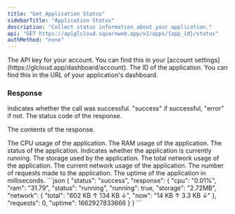 ```yaml
---
title: "Get Application Status"
sidebarTitle: "Application Status"
description: "Collect status information about your application."
api: "GET https://apiglcloud.squareweb.app/v2/apps/{app_id}/status"
authMethod: "none"
---
```


<ParamField header="Authorization" type="string" placeholder="API KEY" required>
  The API key for your account. You can find this in your [account settings](https://glcloud.app/dashboard/account).
</ParamField>

<ParamField path="app_id" type="string" placeholder="Application ID" required>
  The ID of the application. You can find this in the URL of your application's dashboard.
</ParamField>

### Response

<ResponseField name="status" type="string">
  Indicates whether the call was successful. "success" if successful, "error" if not.
</ResponseField>

<ResponseField name="code" type="string">
  The status code of the response.
</ResponseField>

<ResponseField name="response" type="object">

The contents of the response.

<Expandable title="Toggle object">

<ResponseField name="cpu" type="string">
  The CPU usage of the application.
</ResponseField>

<ResponseField name="ram" type="string">
  The RAM usage of the application.
</ResponseField>

<ResponseField name="status" type="string">
  The status of the application.
</ResponseField>

<ResponseField name="running" type="boolean">
  Indicates whether the application is currently running.
</ResponseField>

<ResponseField name="storage" type="string">
  The storage used by the application.
</ResponseField>

<ResponseField name="network" type="object">
<Expandable title="Toggle object">

<ResponseField name="total" type="string">
  The total network usage of the application.
</ResponseField>

<ResponseField name="now" type="string">
  The current network usage of the application.
</ResponseField>

</Expandable>
</ResponseField>

<ResponseField name="requests" type="number">
  The number of requests made to the application.
</ResponseField>

<ResponseField name="uptime" type="number">
  The uptime of the application in milliseconds.
</ResponseField>

</Expandable>
</ResponseField>

<ResponseExample>
```json
{
    "status": "success",
    "response": {
        "cpu": "0.01%",
        "ram": "31.79",
        "status": "running",
        "running": true,
        "storage": "2.72MB",
        "network": {
            "total": "602 KB ↑ 134 KB ↓",
            "now": "14 KB ↑ 3.3 KB ↓"
        },
        "requests": 0,
        "uptime": 1662927833666
    }
}
```
</ResponseExample>